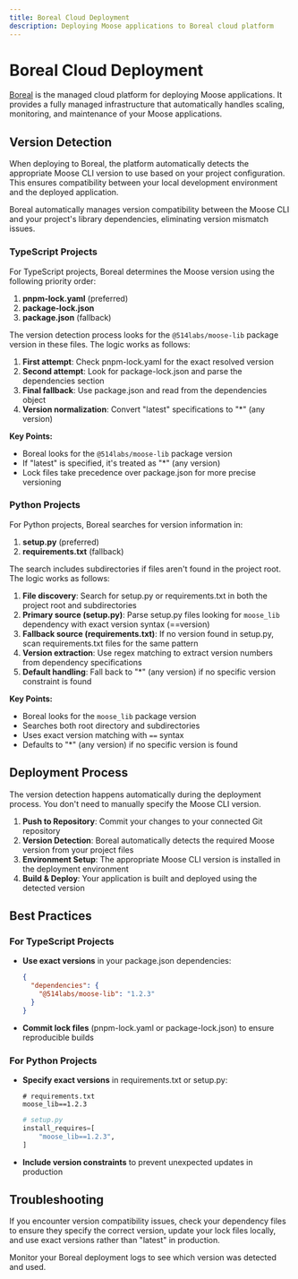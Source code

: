 ```yaml
---
title: Boreal Cloud Deployment
description: Deploying Moose applications to Boreal cloud platform
---
```



# Boreal Cloud Deployment

[Boreal](https://fiveonefour.com/boreal) is the managed cloud platform for deploying Moose applications. It provides a fully managed infrastructure that automatically handles scaling, monitoring, and maintenance of your Moose applications.

## Version Detection

When deploying to Boreal, the platform automatically detects the appropriate Moose CLI version to use based on your project configuration. This ensures compatibility between your local development environment and the deployed application.

<Callout type="info">
Boreal automatically manages version compatibility between the Moose CLI and your project's library dependencies, eliminating version mismatch issues.
</Callout>

### TypeScript Projects

For TypeScript projects, Boreal determines the Moose version using the following priority order:

1. **pnpm-lock.yaml** (preferred)
2. **package-lock.json** 
3. **package.json** (fallback)

The version detection process looks for the `@514labs/moose-lib` package version in these files. The logic works as follows:

1. **First attempt**: Check pnpm-lock.yaml for the exact resolved version
2. **Second attempt**: Look for package-lock.json and parse the dependencies section
3. **Final fallback**: Use package.json and read from the dependencies object
4. **Version normalization**: Convert "latest" specifications to "*" (any version)

**Key Points:**
- Boreal looks for the `@514labs/moose-lib` package version
- If "latest" is specified, it's treated as "*" (any version)
- Lock files take precedence over package.json for more precise versioning

### Python Projects

For Python projects, Boreal searches for version information in:

1. **setup.py** (preferred)
2. **requirements.txt** (fallback)

The search includes subdirectories if files aren't found in the project root. The logic works as follows:

1. **File discovery**: Search for setup.py or requirements.txt in both the project root and subdirectories
2. **Primary source (setup.py)**: Parse setup.py files looking for `moose_lib` dependency with exact version syntax (==version)
3. **Fallback source (requirements.txt)**: If no version found in setup.py, scan requirements.txt files for the same pattern
4. **Version extraction**: Use regex matching to extract version numbers from dependency specifications
5. **Default handling**: Fall back to "*" (any version) if no specific version constraint is found

**Key Points:**
- Boreal looks for the `moose_lib` package version
- Searches both root directory and subdirectories
- Uses exact version matching with `==` syntax
- Defaults to "*" (any version) if no specific version is found

## Deployment Process

<Callout type="info">
The version detection happens automatically during the deployment process. You don't need to manually specify the Moose CLI version.
</Callout>

1. **Push to Repository**: Commit your changes to your connected Git repository
2. **Version Detection**: Boreal automatically detects the required Moose version from your project files
3. **Environment Setup**: The appropriate Moose CLI version is installed in the deployment environment
4. **Build & Deploy**: Your application is built and deployed using the detected version

## Best Practices

### For TypeScript Projects

- **Use exact versions** in your package.json dependencies:
  ```json
  {
    "dependencies": {
      "@514labs/moose-lib": "1.2.3"
    }
  }
  ```

- **Commit lock files** (pnpm-lock.yaml or package-lock.json) to ensure reproducible builds

### For Python Projects

- **Specify exact versions** in requirements.txt or setup.py:
  ```
  # requirements.txt
  moose_lib==1.2.3
  ```

  ```python
  # setup.py
  install_requires=[
      "moose_lib==1.2.3",
  ]
  ```

- **Include version constraints** to prevent unexpected updates in production

## Troubleshooting

If you encounter version compatibility issues, check your dependency files to ensure they specify the correct version, update your lock files locally, and use exact versions rather than "latest" in production.

Monitor your Boreal deployment logs to see which version was detected and used.